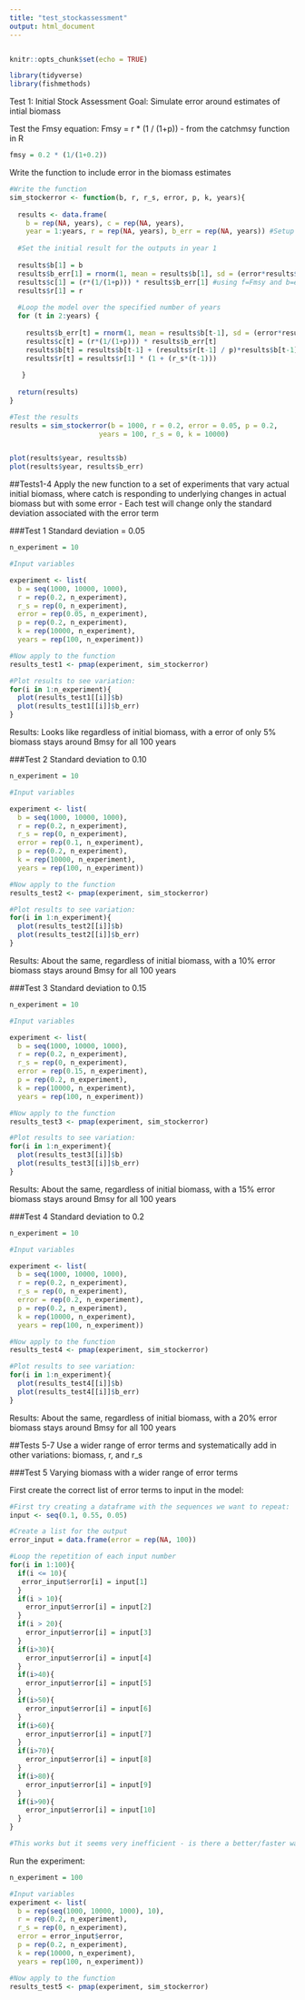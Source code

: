 ```yaml
---
title: "test_stockassessment"
output: html_document
---
```

```r

```

```r
knitr::opts_chunk$set(echo = TRUE)
```


```r
library(tidyverse)
library(fishmethods)
```

Test 1: Initial Stock Assessment
Goal: Simulate error around estimates of intial biomass 

Test the Fmsy equation:
Fmsy = r * (1 / (1+p)) - from the catchmsy function in R
```r

fmsy = 0.2 * (1/(1+0.2))

```

Write the function to include error in the biomass estimates
```r
#Write the function
sim_stockerror <- function(b, r, r_s, error, p, k, years){
  
  results <- data.frame(
    b = rep(NA, years), c = rep(NA, years), 
    year = 1:years, r = rep(NA, years), b_err = rep(NA, years)) #Setup the results dataframe 
  
  #Set the initial result for the outputs in year 1
   
  results$b[1] = b
  results$b_err[1] = rnorm(1, mean = results$b[1], sd = (error*results$b[1]))
  results$c[1] = (r*(1/(1+p))) * results$b_err[1] #using f=Fmsy and b=estimate from initial stock assessment
  results$r[1] = r
  
  #Loop the model over the specified number of years
  for (t in 2:years) {
    
    results$b_err[t] = rnorm(1, mean = results$b[t-1], sd = (error*results$b[t-1]))
    results$c[t] = (r*(1/(1+p))) * results$b_err[t]
    results$b[t] = results$b[t-1] + (results$r[t-1] / p)*results$b[t-1]*(1 - ((results$b[t-1]/k) ^ p))-results$c[t]
    results$r[t] = results$r[1] * (1 + (r_s*(t-1))) 
    
   } 
  
  return(results)
}

#Test the results
results = sim_stockerror(b = 1000, r = 0.2, error = 0.05, p = 0.2,
                      years = 100, r_s = 0, k = 10000) 


plot(results$year, results$b)
plot(results$year, results$b_err)
```

##Tests1-4
Apply the new function to a set of experiments that vary actual initial biomass, where catch is responding to underlying changes in actual biomass but with some error
 - Each test will change only the standard deviation associated with the error term

###Test 1
Standard deviation = 0.05
```r

n_experiment = 10 

#Input variables

experiment <- list(
  b = seq(1000, 10000, 1000),
  r = rep(0.2, n_experiment),
  r_s = rep(0, n_experiment),
  error = rep(0.05, n_experiment),
  p = rep(0.2, n_experiment),
  k = rep(10000, n_experiment),
  years = rep(100, n_experiment))

#Now apply to the function
results_test1 <- pmap(experiment, sim_stockerror)

#Plot results to see variation:
for(i in 1:n_experiment){
  plot(results_test1[[i]]$b)
  plot(results_test1[[i]]$b_err)
}

```
Results: Looks like regardless of initial biomass, with a error of only 5% biomass stays around Bmsy for all 100 years 

###Test 2
Standard deviation to 0.10
```r

n_experiment = 10 

#Input variables

experiment <- list(
  b = seq(1000, 10000, 1000),
  r = rep(0.2, n_experiment),
  r_s = rep(0, n_experiment),
  error = rep(0.1, n_experiment),
  p = rep(0.2, n_experiment),
  k = rep(10000, n_experiment),
  years = rep(100, n_experiment))

#Now apply to the function
results_test2 <- pmap(experiment, sim_stockerror)

#Plot results to see variation:
for(i in 1:n_experiment){
  plot(results_test2[[i]]$b)
  plot(results_test2[[i]]$b_err)
}

```
Results: About the same, regardless of initial biomass, with a 10% error biomass stays around Bmsy for all 100 years

###Test 3
Standard deviation to 0.15
```r

n_experiment = 10 

#Input variables

experiment <- list(
  b = seq(1000, 10000, 1000),
  r = rep(0.2, n_experiment),
  r_s = rep(0, n_experiment),
  error = rep(0.15, n_experiment),
  p = rep(0.2, n_experiment),
  k = rep(10000, n_experiment),
  years = rep(100, n_experiment))

#Now apply to the function
results_test3 <- pmap(experiment, sim_stockerror)

#Plot results to see variation:
for(i in 1:n_experiment){
  plot(results_test3[[i]]$b)
  plot(results_test3[[i]]$b_err)
}

```
Results: About the same, regardless of initial biomass, with a 15% error biomass stays around Bmsy for all 100 years

###Test 4
Standard deviation to 0.2
```r

n_experiment = 10 

#Input variables

experiment <- list(
  b = seq(1000, 10000, 1000),
  r = rep(0.2, n_experiment),
  r_s = rep(0, n_experiment),
  error = rep(0.2, n_experiment),
  p = rep(0.2, n_experiment),
  k = rep(10000, n_experiment),
  years = rep(100, n_experiment))

#Now apply to the function
results_test4 <- pmap(experiment, sim_stockerror)

#Plot results to see variation:
for(i in 1:n_experiment){
  plot(results_test4[[i]]$b)
  plot(results_test4[[i]]$b_err)
}

```
Results: About the same, regardless of initial biomass, with a 20% error biomass stays around Bmsy for all 100 years


##Tests 5-7 
Use a wider range of error terms and systematically add in other variations: biomass, r, and r_s

###Test 5
Varying biomass with a wider range of error terms

First create the correct list of error terms to input in the model:
```r
#First try creating a dataframe with the sequences we want to repeat:
input <- seq(0.1, 0.55, 0.05)

#Create a list for the output
error_input = data.frame(error = rep(NA, 100))

#Loop the repetition of each input number
for(i in 1:100){
  if(i <= 10){
   error_input$error[i] = input[1] 
  } 
  if(i > 10){
    error_input$error[i] = input[2]
  }
  if(i > 20){
    error_input$error[i] = input[3]
  }
  if(i>30){
    error_input$error[i] = input[4]
  }
  if(i>40){
    error_input$error[i] = input[5]
  }
  if(i>50){
    error_input$error[i] = input[6]
  }
  if(i>60){
    error_input$error[i] = input[7]
  }
  if(i>70){
    error_input$error[i] = input[8]
  }
  if(i>80){
    error_input$error[i] = input[9]
  }
  if(i>90){
    error_input$error[i] = input[10]
  }
}

#This works but it seems very inefficient - is there a better/faster way to get this result?
```


Run the experiment:
```r

n_experiment = 100 

#Input variables
experiment <- list(
  b = rep(seq(1000, 10000, 1000), 10),
  r = rep(0.2, n_experiment),
  r_s = rep(0, n_experiment),
  error = error_input$error,
  p = rep(0.2, n_experiment),
  k = rep(10000, n_experiment),
  years = rep(100, n_experiment))

#Now apply to the function
results_test5 <- pmap(experiment, sim_stockerror)

```









































